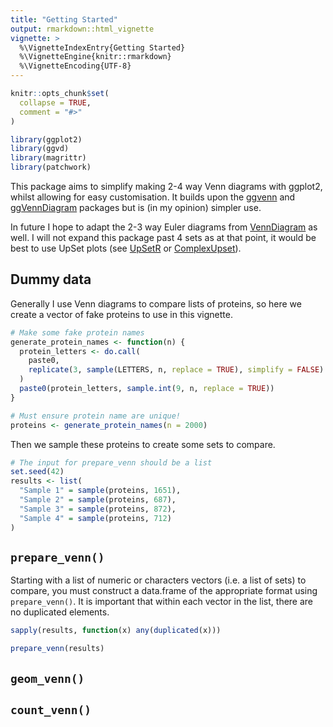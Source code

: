 ```yaml
---
title: "Getting Started"
output: rmarkdown::html_vignette
vignette: >
  %\VignetteIndexEntry{Getting Started}
  %\VignetteEngine{knitr::rmarkdown}
  %\VignetteEncoding{UTF-8}
---
```


```r
knitr::opts_chunk$set(
  collapse = TRUE,
  comment = "#>"
)
```

```r
library(ggplot2)
library(ggvd)
library(magrittr)
library(patchwork)
```

This package aims to simplify making 2-4 way Venn diagrams with ggplot2, 
whilst allowing for easy customisation. It builds upon the 
[ggvenn](https://github.com/yanlinlin82/ggvenn) and 
[ggVennDiagram](https://github.com/gaospecial/ggVennDiagram) packages but is
(in my opinion) simpler use.

In future I hope to adapt the 2-3 way Euler 
diagrams from 
[VennDiagram](https://cran.r-project.org/web/packages/VennDiagram/index.html) 
as well. I will not expand this package past 4 sets as at that point, it would
be best to use UpSet plots (see [UpSetR](https://github.com/hms-dbmi/UpSetR) or
[ComplexUpset](https://github.com/krassowski/complex-upset)).

## Dummy data

Generally I use Venn diagrams to compare lists of proteins, so here we create
a vector of fake proteins to use in this vignette.

```r
# Make some fake protein names
generate_protein_names <- function(n) {
  protein_letters <- do.call(
    paste0, 
    replicate(3, sample(LETTERS, n, replace = TRUE), simplify = FALSE)
  )
  paste0(protein_letters, sample.int(9, n, replace = TRUE))
}

# Must ensure protein name are unique!
proteins <- generate_protein_names(n = 2000)
```

Then we sample these proteins to create some sets to compare.

```r
# The input for prepare_venn should be a list
set.seed(42)
results <- list(
  "Sample 1" = sample(proteins, 1651),
  "Sample 2" = sample(proteins, 687),
  "Sample 3" = sample(proteins, 872),
  "Sample 4" = sample(proteins, 712)
)
```

## `prepare_venn()`

Starting with a list of numeric or characters vectors (i.e. a list of sets) to
compare, you must construct a data.frame of the appropriate format using
`prepare_venn()`. It is important that within each vector in the list, there
are no duplicated elements.

```r
sapply(results, function(x) any(duplicated(x)))
```

```r
prepare_venn(results)
```

## `geom_venn()`

## `count_venn()`
